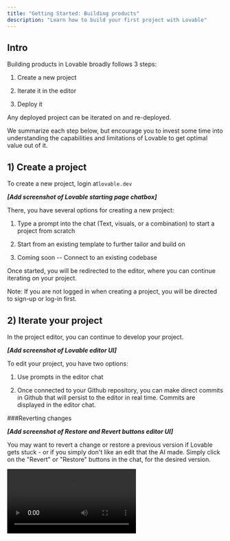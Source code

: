 ```yaml
---
title: "Getting Started: Building products"
description: "Learn how to build your first project with Lovable"
---
```


## Intro

Building products in Lovable broadly follows 3 steps:

1. Create a new project

2. Iterate it in the editor

3. Deploy it

Any deployed project can be iterated on and re-deployed.

We summarize each step below, but encourage you to invest some time into understanding the capabilities and limitations of Lovable to get optimal value out of it.

## 1) Create a project

To create a new project, login at`lovable.dev`&#x20;

***\[Add screenshot of Lovable starting page chatbox]***

There, you have several options for creating a new project:

1. Type a prompt into the chat (Text, visuals, or a combination) to start a project from scratch

2. Start from an existing template to further tailor and build on

3. Coming soon -- Connect to an existing codebase&#x20;

Once started, you will be redirected to the editor, where you can continue iterating on your project.

Note: If you are not logged in when creating a project, you will be directed to sign-up or log-in first.

## 2) Iterate your project

In the project editor, you can continue to develop your project.

***\[Add screenshot of Lovable editor UI]***

To edit your project, you have two options:

1. Use prompts in the editor chat

2. Once connected to your Github repository, you can make direct commits in Github that will persist to the editor in real time. Commits are displayed in the editor chat.

###Reverting changes

***\[Add screenshot of Restore and Revert buttons editor UI]***

You may want to revert a change or restore a previous version if Lovable gets stuck - or if you simply don't like an edit that the AI made. Simply click on the "Revert" or "Restore" buttons in the chat, for the desired version. 

<video autoPlay controls loop playsInline src="/assets/revert.mp4">
  {" "}

  video{" "}
</video>

## 3) Deploy your project

Once you've made a project you're happy with, you can [deploy it](/features/deploy).

## *Next steps - Coming soon*

*\[Links to the different parts of the user journey steps via clickable icons and short descriptions]*

![](image.png)
